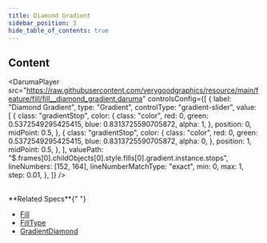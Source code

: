 ```yaml
---
title: Diamond Gradient
sidebar_position: 3
hide_table_of_contents: true
---
```


## Content

<DarumaPlayer
  src="https://raw.githubusercontent.com/verygoodgraphics/resource/main/feature/fill/fill__diamond_gradient.daruma"
  controlsConfig={[
    {
      label: "Diamond Gradient",
      type: "Gradient",
      controlType: "gradient-slider",
      value: [
        {
          class: "gradientStop",
          color: {
            class: "color",
            red: 0,
            green: 0.5372549295425415,
            blue: 0.8313725590705872,
            alpha: 1,
          },
          position: 0,
          midPoint: 0.5,
        },
        {
          class: "gradientStop",
          color: {
            class: "color",
            red: 0,
            green: 0.5372549295425415,
            blue: 0.8313725590705872,
            alpha: 0,
          },
          position: 1,
          midPoint: 0.5,
        },
      ],
      valuePath:
        "$.frames[0].childObjects[0].style.fills[0].gradient.instance.stops",
      lineNumbers: [152, 164],
      lineNumberMatchType: "exact",
      min: 0,
      max: 1,
      step: 0.01,
    },
  ]}
/>

<br />
**Related Specs**{" "}

- [Fill](/specs/vectorgraphics/fill)
- [FillType](/specs/vectorgraphics/fill-type)
- [GradientDiamond](/specs/vectorgraphics/gradient-diamond)
